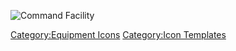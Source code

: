 [[File:Cf_c.png|Command Facility]]<noinclude>[[Category:Equipment Icons]] [[Category:Icon Templates]]</noinclude>